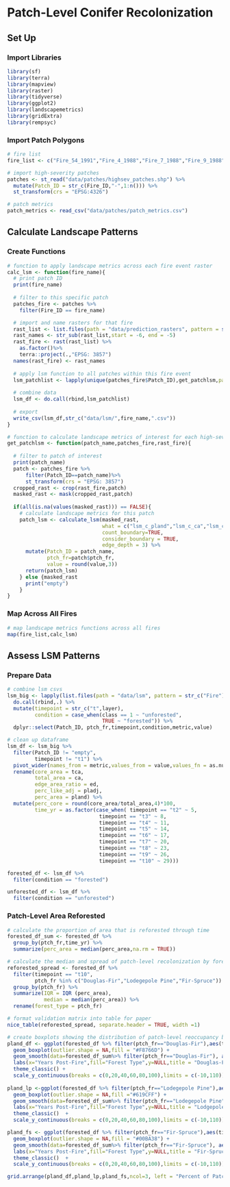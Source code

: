 # Patch-Level Conifer Recolonization

## Set Up

### Import Libraries

```r
library(sf)
library(terra)
library(mapview)
library(raster)
library(tidyverse)
library(ggplot2) 
library(landscapemetrics)
library(gridExtra)
library(rempsyc)
```

### Import Patch Polygons

```r
# fire list
fire_list <- c("Fire_54_1991","Fire_4_1988","Fire_7_1988","Fire_9_1988","Fire_10_1988","Fire_11_1988","Fire_12_1988","Fire_13_1988","Fire_14_1988","Fire_15_1988","Fire_16_1988","Fire_18_1988","Fire_19_1988","Fire_20_1988","Fire_22_1988","Fire_23_1988","Fire_25_1988","Fire_26_1988","Fire_28_1988","Fire_29_1988","Fire_31_1988","Fire_32_1989","Fire_33_1989","Fire_35_1989","Fire_38_1989","Fire_41_1989","Fire_42_1989","Fire_48_1990","Fire_49_1991","Fire_50_1991","Fire_51_1991","Fire_1_1988","Fire_2_1988","Fire_3_1988")

# import high-severity patches
patches <- st_read("data/patches/highsev_patches.shp") %>% 
  mutate(Patch_ID = str_c(Fire_ID,"-",1:n())) %>% 
  st_transform(crs = "EPSG:4326")

# patch metrics
patch_metrics <- read_csv("data/patches/patch_metrics.csv")
```

## Calculate Landscape Patterns

### Create Functions

```r
# function to apply landscape metrics across each fire event raster
calc_lsm <- function(fire_name){
  # print patch ID 
  print(fire_name)
  
  # filter to this specific patch
  patches_fire <- patches %>% 
    filter(Fire_ID == fire_name)

  # import and name rasters for that fire
  rast_list <- list.files(path = "data/prediction_rasters", pattern = str_c(fire_name,"_rf"), all.files=TRUE, full.names=TRUE)
  rast_names <- str_sub(rast_list,start = -6, end = -5)  
  rast_fire <- rast(rast_list) %>% 
    as.factor()%>% 
    terra::project(.,"EPSG: 3857")
  names(rast_fire) <- rast_names
  
  # apply lsm function to all patches within this fire event
  lsm_patchlist <- lapply(unique(patches_fire$Patch_ID),get_patchlsm,patches_fire=patches_fire,rast_fire=rast_fire)
  
  # combine data
  lsm_df <- do.call(rbind,lsm_patchlist)
  
  # export
  write_csv(lsm_df,str_c("data/lsm/",fire_name,".csv"))
}
```

```r
# function to calculate landscape metrics of interest for each high-severity burn patch
get_patchlsm <- function(patch_name,patches_fire,rast_fire){
  
  # filter to patch of interest
  print(patch_name)
  patch <- patches_fire %>% 
      filter(Patch_ID==patch_name)%>% 
      st_transform(crs = "EPSG: 3857")
  cropped_rast <- crop(rast_fire,patch)
  masked_rast <- mask(cropped_rast,patch)
  
  if(all(is.na(values(masked_rast))) == FALSE){
    # calculate landscape metrics for this patch
    patch_lsm <- calculate_lsm(masked_rast, 
                               what = c("lsm_c_pland","lsm_c_ca","lsm_c_tca","lsm_c_pladj","lsm_c_ed"),
                               count_boundary=TRUE,
                               consider_boundary = TRUE,
                               edge_depth = 3) %>% 
      mutate(Patch_ID = patch_name,
             ptch_fr=patch$ptch_fr,
             value = round(value,3)) 
      return(patch_lsm)
    } else {masked_rast
      print("empty")
    }
}
```

### Map Across All Fires

```r
# map landscape metrics functions across all fires
map(fire_list,calc_lsm)
```

## Assess LSM Patterns

### Prepare Data
```r
# combine lsm csvs
lsm_big <- lapply(list.files(path = "data/lsm", pattern = str_c("Fire"), all.files=TRUE, full.names=TRUE),read_csv) %>% 
  do.call(rbind,.) %>% 
  mutate(timepoint = str_c("t",layer),
         condition = case_when(class == 1 ~ "unforested",
                               TRUE ~ "forested")) %>% 
  dplyr::select(Patch_ID, ptch_fr,timepoint,condition,metric,value)
```

```r
# clean up dataframe
lsm_df <- lsm_big %>% 
  filter(Patch_ID != "empty",
         timepoint != "t1") %>% 
  pivot_wider(names_from = metric,values_from = value,values_fn = as.numeric) %>% 
  rename(core_area = tca,
         total_area = ca,
         edge_area_ratio = ed, 
         perc_like_adj = pladj, 
         perc_area = pland) %>% 
  mutate(perc_core = round(core_area/total_area,4)*100,
         time_yr = as.factor(case_when( timepoint == "t2" ~ 5,
                              timepoint == "t3" ~ 8,
                              timepoint == "t4" ~ 11,
                              timepoint == "t5" ~ 14,
                              timepoint == "t6" ~ 17,
                              timepoint == "t7" ~ 20,
                              timepoint == "t8" ~ 23,
                              timepoint == "t9" ~ 26,
                              timepoint == "t10" ~ 29)))

forested_df <- lsm_df %>% 
  filter(condition == "forested")

unforested_df <- lsm_df %>% 
  filter(condition == "unforested")
```

### Patch-Level Area Reforested

```r
# calculate the proportion of area that is reforested through time
forested_df_sum <- forested_df %>% 
  group_by(ptch_fr,time_yr) %>% 
  summarize(perc_area = median(perc_area,na.rm = TRUE))
```

```r
# calculate the median and spread of patch-level recolonization by forest type
reforested_spread <- forested_df %>% 
  filter(timepoint == "t10",
         ptch_fr %in% c("Douglas-Fir","Lodegepole Pine","Fir-Spruce")) %>% 
  group_by(ptch_fr) %>% 
  summarize(IQR = IQR (perc_area),
            median = median(perc_area)) %>% 
  rename(forest_type = ptch_fr)

# format validation matrix into table for paper
nice_table(reforested_spread, separate.header = TRUE, width =1)
```

```r
# create boxplots showing the distribution of patch-level reoccupancy by forest type
pland_df <- ggplot(forested_df %>% filter(ptch_fr=="Douglas-Fir"),aes(time_yr,perc_area)) +
  geom_boxplot(outlier.shape = NA,fill = "#F8766D") +
  geom_smooth(data=forested_df_sum%>% filter(ptch_fr=="Douglas-Fir"), aes(as.numeric(time_yr),perc_area), linetype = "dashed",color = "black",na.rm = TRUE)+
  labs(x="Years Post-Fire",fill="Forest Type",y=NULL,title = "Douglas-Fir") +
  theme_classic() +
  scale_y_continuous(breaks = c(0,20,40,60,80,100),limits = c(-10,110))
  
pland_lp <-ggplot(forested_df %>% filter(ptch_fr=="Lodegepole Pine"),aes(time_yr,perc_area)) +
  geom_boxplot(outlier.shape = NA,fill ="#619CFF") +
  geom_smooth(data=forested_df_sum%>% filter(ptch_fr=="Lodegepole Pine"), aes(as.numeric(time_yr),perc_area,ymin =0,ymax=100), linetype = "dashed",color = "black",na.rm = TRUE) +
  labs(x="Years Post-Fire",fill="Forest Type",y=NULL,title = "Lodgepole Pine") +
  theme_classic()  +
  scale_y_continuous(breaks = c(0,20,40,60,80,100),limits = c(-10,110))

pland_fs <- ggplot(forested_df %>% filter(ptch_fr=="Fir-Spruce"),aes(time_yr,perc_area)) +
  geom_boxplot(outlier.shape = NA,fill = "#00BA38") +
  geom_smooth(data=forested_df_sum%>% filter(ptch_fr=="Fir-Spruce"), aes(as.numeric(time_yr),perc_area), linetype = "dashed",color = "black",na.rm = TRUE)+
  labs(x="Years Post-Fire",fill="Forest Type",y=NULL,title = "Fir-Spruce") + #title = "Fir-Spruce",y = "Percent of Patch Occupied by Conifers",
  theme_classic()  +
  scale_y_continuous(breaks = c(0,20,40,60,80,100),limits = c(-10,110))

grid.arrange(pland_df,pland_lp,pland_fs,ncol=3, left = "Percent of Patch Occupied by Conifers")
```


